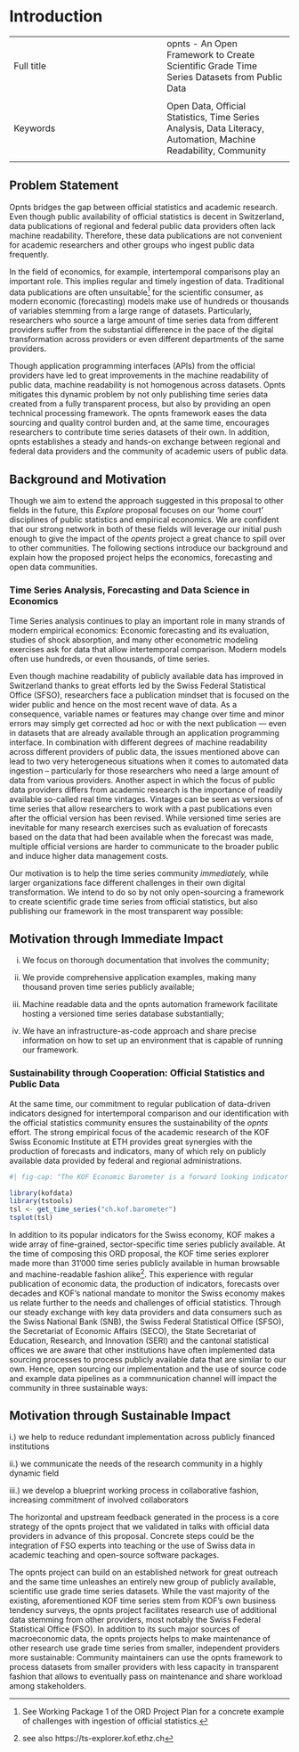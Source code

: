 # Introduction


|  |  |
|:-----|:----|
|   Full title  |  opnts - An Open Framework to Create Scientific Grade Time Series Datasets from Public Data
  |
|  Keywords |  Open Data, Official Statistics, Time Series Analysis, Data Literacy, Automation, Machine Readability, Community
 |


## Problem Statement

Opnts bridges the gap between official statistics and academic research. Even though public availability of official statistics is decent in Switzerland, data publications of regional and federal public data providers often lack machine readability. Therefore, these data publications are not convenient for academic researchers and other groups who ingest public data frequently.

In the field of economics, for example, intertemporal comparisons play an important role. This implies regular and timely ingestion of data.
Traditional data publications are often unsuitable^[See Working Package 1 of the ORD Project Plan for a concrete example of challenges with ingestion of official statistics.] for the scientific consumer, as modern economic (forecasting) models make use of hundreds or thousands of variables stemming from a large range of datasets.
Particularly, researchers who source a large amount of time series data from different providers suffer from the substantial difference in the pace of the digital transformation across providers or even different departments of the same providers. 
 
Though application programming interfaces (APIs) from the official providers have led to great improvements in the machine readability of public data, machine readability is not homogenous across datasets. Opnts mitigates this dynamic problem by not only publishing time series data created from a fully transparent process, but also by providing an open technical processing framework. The opnts framework eases the data sourcing and quality control burden and, at the same time, encourages researchers to contribute time series datasets of their own. In addition, opnts establishes a steady and hands-on exchange between regional and federal data providers and the community of academic users of public data.


## Background and Motivation

Though we aim to extend the approach suggested in this proposal to other fields in the future, this *Explore* proposal focuses on our 'home court' disciplines of public statistics and empirical economics.
We are confident that our strong network in both of these fields will leverage our initial push enough to give the impact of the *opents* project a great chance to spill over to other communities. 
The following sections introduce our background and explain how the proposed project helps the economics, forecasting and open data communities. 

### Time Series Analysis, Forecasting and Data Science in Economics {.unnumbered}

Time Series analysis continues to play an important role in many strands of modern empirical economics: 
Economic forecasting and its evaluation, studies of shock absorption, and many other econometric modeling exercises ask for data that allow intertemporal comparison. 
Modern models often use hundreds, or even thousands, of time series. 

Even though machine readability of publicly available data has improved in Switzerland thanks to great efforts led by the Swiss Federal Statistical Office (SFSO), researchers face a publication mindset that is focused on the wider public and hence on the most recent wave of data. 
As a consequence, variable names or features may change over time and minor errors may simply get corrected ad hoc or with the next publication — even in datasets that are already available through an application programming interface. 
In combination with different degrees of machine readability across different providers of public data, the issues mentioned above can lead to two very heterogeneous situations when it comes to automated data ingestion – particularly for those researchers who need a large amount of data from various providers. 
Another aspect in which the focus of public data providers differs from academic research is the importance of readily available so-called real time vintages. 
Vintages can be seen as versions of time series that allow researchers to work with a past publications even after the official version has been revised. 
While versioned time series are inevitable for many research exercises such as evaluation of forecasts based on the data that had been available when the forecast was made, multiple official versions are harder to communicate to the broader public and induce higher data management costs. 

Our motivation is to help the time series community *immediately,* while larger organizations face different challenges in their own digital transformation.
We intend to do so by not only open-sourcing a framework to create scientific grade time series from official statistics, but also publishing our framework in the most transparent way possible:

::: callout-note

## Motivation through Immediate Impact

i) We focus on thorough documentation that involves the community;

ii) We provide comprehensive application examples, making many thousand proven time series publicly available; 

iii) Machine readable data and the opnts automation framework facilitate hosting a versioned time series database substantially;

iv) We have an infrastructure-as-code approach and share precise information on how to set up an environment that is capable of running our framework. 


:::

### Sustainability through Cooperation: Official Statistics and Public Data {.unnumbered}

At the same time, our commitment to regular publication of data-driven indicators designed for intertemporal comparison and our identification with the official statistics community ensures the sustainability of the *opnts* effort.
The strong empirical focus of the academic research of the KOF Swiss Economic Institute at ETH provides great synergies with the production of forecasts and indicators, many of which rely on publicly available data provided by federal and regional administrations.

```r
#| fig-cap: "The KOF Economic Barometer is a forward looking indicator (FLI) for the Swiss economy. It is well received in Switzerland and used as the official FLI for Switzerland by the International Monetary Fund (IMF)."

library(kofdata)
library(tstools)
tsl <- get_time_series("ch.kof.barometer")
tsplot(tsl)


```

In addition to its popular indicators for the Swiss economy, KOF makes a wide array of fine-grained, sector-specific time series publicly available. 
At the time of composing this ORD proposal, the KOF time series explorer made more than 31'000 time series publicly available in human browsable and machine-readable fashion alike^[see also https://ts-explorer.kof.ethz.ch].
This experience with regular publication of economic data, the production of indicators, forecasts over decades and KOF's national mandate to monitor the Swiss economy makes us relate further to the needs and challenges of official statistics.
Through our steady exchange with key data providers and data consumers such as the Swiss National Bank (SNB), the Swiss Federal Statistical Office (SFSO), the Secretariat of Economic Affairs (SECO), the State Secretariat of Education, Research, and Innovation (SERI) and the cantonal statistical offices we are aware that other institutions have often implemented data sourcing processes to process publicly available data that are similar to our own.
Hence, open sourcing our implementation and the use of source code and example data pipelines as a commnunication channel will impact the community in three sustainable ways: 

::: callout-note

## Motivation through Sustainable Impact 

i.) we help to reduce redundant implementation across publicly financed institutions

ii.) we communicate the needs of the research community in a highly dynamic field 

iii.) we develop a blueprint working process in collaborative fashion, increasing commitment of involved collaborators

:::

The horizontal and upstream feedback generated in the process is a core strategy of the opnts project that we validated in talks with official data providers in advance of this proposal. 
Concrete steps could be the integration of FSO experts into teaching or the use of Swiss data in academic teaching and open-source software packages.

The opnts project can build on an established network for great outreach and the same time unleashes an entirely new group of publicly available, scientific use grade time series datasets. 
While the vast majority of the existing, aforementioned KOF time series stem from KOF's own business tendency surveys, the opnts project facilitates research use of additional data stemming from other providers, most notably the Swiss Federal Statistical Office (FSO).
In addition to its such major sources of macroeconomic data, the opnts projects helps to make maintenance of other research use grade time series from smaller, independent providers more sustainable: 
Community maintainers can use the opnts framework to process datasets from smaller providers with less capacity in transparent fashion that allows to eventually pass on maintenance and share workload among stakeholders. 







